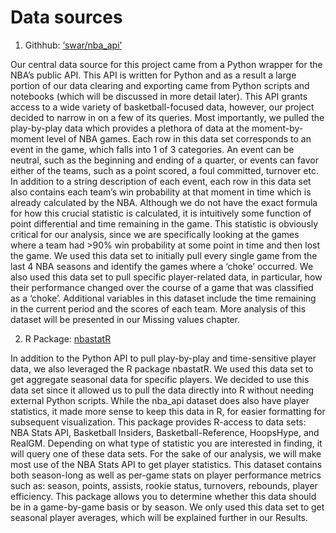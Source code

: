 # Data sources

1. Githhub: [‘swar/nba_api’](https://github.com/swar/nba_api)

Our central data source for this project came from a Python wrapper for the NBA’s public API. This API is written for Python and as a result a large portion of our data clearing and exporting came from Python scripts and notebooks (which will be discussed in more detail later). This API grants access to a wide variety of basketball-focused data, however, our project decided to narrow in on a few of its queries. Most importantly, we pulled the play-by-play data which provides a plethora of data at the moment-by-moment level of NBA games. Each row in this data set corresponds to an event in the game, which falls into 1 of 3 categories. An event can be neutral, such as the beginning and ending of a quarter, or events can favor either of the teams, such as a point scored, a foul committed, turnover etc. In addition to a string description of each event, each row in this data set also contains each team's win probability at that moment in time which is already calculated by the NBA. Although we do not have the exact formula for how this crucial statistic is calculated, it is intuitively some function of point differential and time remaining in the game. This statistic is obviously critical for our analysis, since we are specifically looking at the games where a team had >90% win probability at some point in time and then lost the game. We used this data set to initially pull every single game from the last 4 NBA seasons and identify the games where a ‘choke’ occurred. We also used this data set to pull specific player-related data, in particular, how their performance changed over the course of a game that was classified as a ‘choke’. Additional variables in this dataset include the time remaining in the current period and the scores of each team. More analysis of this dataset will be presented in our Missing values chapter.

2. R Package: [nbastatR](https://www.rdocumentation.org/packages/nbastatR/versions/0.1.10131)

In addition to the Python API to pull play-by-play and time-sensitive player data, we also leveraged the R package nbastatR. We used this data set to get aggregate seasonal data for specific players. We decided to use this data set since it allowed us to pull the data directly into R without needing external Python scripts. While the nba_api dataset does also have player statistics, it made more sense to keep this data in R, for easier formatting for subsequent visualization. This package provides R-access to data sets: NBA Stats API, Basketball Insiders, Basketball-Reference, HoopsHype, and RealGM. Depending on what type of statistic you are interested in finding, it will query one of these data sets. For the sake of our analysis, we will make most use of the NBA Stats API to get player statistics. This dataset contains both season-long as well as per-game stats on player performance metrics such as: season, points, assists, rookie status, turnovers, rebounds, player efficiency. This package allows you to determine whether this data should be in a game-by-game basis or by season. We only used this data set to get seasonal player averages, which will be explained further in our Results. 


